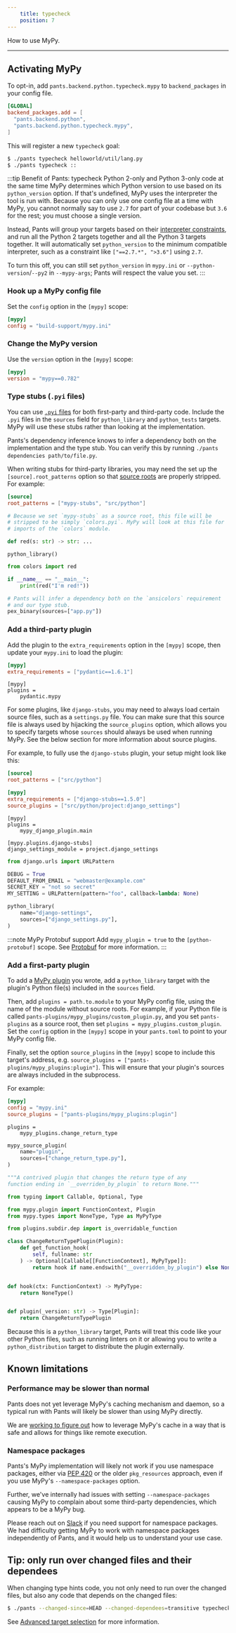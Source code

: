 ```yaml
---
    title: typecheck
    position: 7
---
```


How to use MyPy.

---

## Activating MyPy

To opt-in, add `pants.backend.python.typecheck.mypy` to `backend_packages` in your config file.

```toml title="pants.toml"
[GLOBAL]
backend_packages.add = [
  "pants.backend.python",
  "pants.backend.python.typecheck.mypy",
]
```

This will register a new `typecheck` goal:

```bash
$ ./pants typecheck helloworld/util/lang.py
$ ./pants typecheck ::
```

:::tip Benefit of Pants: typecheck Python 2-only and Python 3-only code at the same time
MyPy determines which Python version to use based on its `python_version` option. If that's undefined, MyPy uses the interpreter the tool is run with. Because you can only use one config file at a time with MyPy, you cannot normally say to use `2.7` for part of your codebase but `3.6` for the rest; you must choose a single version.

Instead, Pants will group your targets based on their [interpreter constraints](../overview/interpreter-compatibility.mdx), and run all the Python 2 targets together and all the Python 3 targets together. It will automatically set `python_version` to the minimum compatible interpreter, such as a constraint like `["==2.7.*", ">3.6"]` using `2.7`.

To turn this off, you can still set `python_version` in `mypy.ini` or `--python-version`/`--py2` in `--mypy-args`; Pants will respect the value you set.
:::

### Hook up a MyPy config file

Set the `config` option in the `[mypy]` scope:

```toml title="pants.toml"
[mypy]
config = "build-support/mypy.ini"
```

### Change the MyPy version

Use the `version` option in the `[mypy]` scope:

```toml title="pants.toml"
[mypy]
version = "mypy==0.782"
```

### Type stubs (`.pyi` files)

You can use [`.pyi` files](https://mypy.readthedocs.io/en/stable/stubs.html) for both first-party and third-party code. Include the `.pyi` files in the `sources` field for `python_library` and `python_tests` targets. MyPy will use these stubs rather than looking at the implementation.

Pants's dependency inference knows to infer a dependency both on the implementation and the type stub. You can verify this by running `./pants dependencies path/to/file.py`.

When writing stubs for third-party libraries, you may need the set up the `[source].root_patterns` option so that [source roots](../../using-pants/concepts/source-roots.mdx) are properly stripped. For example:

```toml tab={"label":"pants.toml"}
[source]
root_patterns = ["mypy-stubs", "src/python"]
```

```python tab={"label":"mypy-stubs/colors.pyi"}
# Because we set `mypy-stubs` as a source root, this file will be
# stripped to be simply `colors.pyi`. MyPy will look at this file for
# imports of the `colors` module.

def red(s: str) -> str: ...
```

```text tab={"label":"mypy-stubs/BUILD"}
python_library()
```

```python tab={"label":"src/python/project/app.py"}
from colors import red

if __name__ == "__main__":
    print(red("I'm red!"))
```

```python tab={"label":"src/python/project/BUILD"}
# Pants will infer a dependency both on the `ansicolors` requirement
# and our type stub.
pex_binary(sources=["app.py"])
```

### Add a third-party plugin

Add the plugin to the `extra_requirements` option in the `[mypy]` scope, then update your `mypy.ini` to load the plugin:

```toml tab={"label":"pants.toml"}
[mypy]
extra_requirements = ["pydantic==1.6.1"]
```

```text tab={"label":"mypy.ini"}
[mypy]
plugins =
    pydantic.mypy
```

For some plugins, like `django-stubs`, you may need to always load certain source files, such as a `settings.py` file. You can make sure that this source file is always used by hijacking the `source_plugins` option, which allows you to specify targets whose `sources` should always be used when running MyPy. See the below section for more information about source plugins.

For example, to fully use the `django-stubs` plugin, your setup might look like this:

```toml tab={"label":"pants.toml"}
[source]
root_patterns = ["src/python"]

[mypy]
extra_requirements = ["django-stubs==1.5.0"]
source_plugins = ["src/python/project:django_settings"]
```

```text tab={"label":"mypy.ini"}
[mypy]
plugins =
    mypy_django_plugin.main

[mypy.plugins.django-stubs]
django_settings_module = project.django_settings
```

```python tab={"label":"src/python/project/django_settings.py"}
from django.urls import URLPattern

DEBUG = True
DEFAULT_FROM_EMAIL = "webmaster@example.com"
SECRET_KEY = "not so secret"
MY_SETTING = URLPattern(pattern="foo", callback=lambda: None)
```

```python tab={"label":"src/python/project/BUILD"}
python_library(
    name="django-settings",
    sources=["django_settings.py"],
)
```

:::note MyPy Protobuf support
Add `mypy_plugin = true` to the `[python-protobuf]` scope. See [Protobuf](../../codegen/protobuf-and-grpc.mdx) for more information.
:::

### Add a first-party plugin

To add a [MyPy plugin](https://mypy.readthedocs.io/en/stable/extending_mypy.html) you wrote, add a `python_library` target with the plugin's Python file(s) included in the `sources` field.

Then, add `plugins = path.to.module` to your MyPy config file, using the name of the module without source roots. For example, if your Python file is called `pants-plugins/mypy_plugins/custom_plugin.py`, and you set `pants-plugins` as a source root, then set `plugins = mypy_plugins.custom_plugin`. Set the `config` option in the `[mypy]` scope in your `pants.toml` to point to your MyPy config file.

Finally, set the option `source_plugins` in the `[mypy]` scope to include this target's address, e.g. `source_plugins = ["pants-plugins/mypy_plugins:plugin"]`. This will ensure that your plugin's sources are always included in the subprocess.

For example:

```toml tab={"label":"pants.toml"}
[mypy]
config = "mypy.ini"
source_plugins = ["pants-plugins/mypy_plugins:plugin"]
```

```text tab={"label":"mypy.ini"}
plugins =
    mypy_plugins.change_return_type
```

```python tab={"label":"pants-plugins/mypy_plugins/BUILD"}
mypy_source_plugin(
    name="plugin",
    sources=["change_return_type.py"],
)
```

```python tab={"label":"pants-plugins/mypy_plugins/change_return_type.py"}
"""A contrived plugin that changes the return type of any
function ending in `__overriden_by_plugin` to return None."""

from typing import Callable, Optional, Type

from mypy.plugin import FunctionContext, Plugin
from mypy.types import NoneType, Type as MyPyType

from plugins.subdir.dep import is_overridable_function

class ChangeReturnTypePlugin(Plugin):
    def get_function_hook(
        self, fullname: str
    ) -> Optional[Callable[[FunctionContext], MyPyType]]:
        return hook if name.endswith("__overridden_by_plugin") else None


def hook(ctx: FunctionContext) -> MyPyType:
    return NoneType()


def plugin(_version: str) -> Type[Plugin]:
    return ChangeReturnTypePlugin
```

Because this is a `python_library` target, Pants will treat this code like your other Python files, such as running linters on it or allowing you to write a `python_distribution` target to distribute the plugin externally.

## Known limitations

### Performance may be slower than normal

Pants does not yet leverage MyPy's caching mechanism and daemon, so a typical run with Pants will likely be slower than using MyPy directly.

We are [working to figure out](https://github.com/pantsbuild/pants/issues/10864) how to leverage MyPy's cache in a way that is safe and allows for things like remote execution.

### Namespace packages

Pants's MyPy implementation will likely not work if you use namespace packages, either via [PEP 420](https://www.python.org/dev/peps/pep-0420/) or the older `pkg_resources` approach, even if you use MyPy's `--namespace-packages` option.

Further, we've internally had issues with setting `--namespace-packages` causing MyPy to complain about some third-party dependencies, which appears to be a MyPy bug.

Please reach out on [Slack](/community/members) if you need support for namespace packages. We had difficulty getting MyPy to work with namespace packages independently of Pants, and it would help us to understand your use case.

## Tip: only run over changed files and their dependees

When changing type hints code, you not only need to run over the changed files, but also any code that depends on the changed files:

```bash
$ ./pants --changed-since=HEAD --changed-dependees=transitive typecheck
```

See [Advanced target selection](../../using-pants/advanced-target-selection.mdx) for more information.
